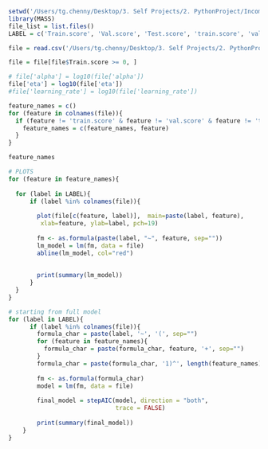 ```r
setwd('/Users/tg.chenny/Desktop/3. Self Projects/2. PythonProject/Incomplete/JiaXing/Past data HP test/Past Data')
library(MASS)
file_list = list.files()
LABEL = c('Train.score', 'Val.score', 'Test.score', 'train.score', 'val.score', 'test.score', 'time', 'Time')
```


```r
file = read.csv('/Users/tg.chenny/Desktop/3. Self Projects/2. PythonProject/Incomplete/JiaXing/Past data HP test/Past Data/Brown_N_cbr_3.csv')

file = file[file$Train.score >= 0, ]

# file['alpha'] = log10(file['alpha'])
file['eta'] = log10(file['eta'])
#file['learning_rate'] = log10(file['learning_rate'])

feature_names = c()
for (feature in colnames(file)){
  if (feature != 'train.score' & feature != 'val.score' & feature != 'test.score' & feature != 'time' & feature != 'Train.score' & feature != 'Val.score' & feature != 'Test.score' & feature != 'Time'){
    feature_names = c(feature_names, feature)
  }
}

feature_names

```


```r
# PLOTS
for (feature in feature_names){
  
  for (label in LABEL){
      if (label %in% colnames(file)){
        
        plot(file[c(feature, label)],  main=paste(label, feature),
         xlab=feature, ylab=label, pch=19)
      
        fm <- as.formula(paste(label, "~", feature, sep=""))
        lm_model = lm(fm, data = file)
        abline(lm_model, col="red")
        
        
        print(summary(lm_model))
      }
  }
}


```


```r
# starting from full model
for (label in LABEL){
      if (label %in% colnames(file)){
        formula_char = paste(label, '~', '(', sep="")
        for (feature in feature_names){
          formula_char = paste(formula_char, feature, '+', sep="")
        }
        formula_char = paste(formula_char, '1)^', length(feature_names), sep="")
        
        fm <- as.formula(formula_char)
        model = lm(fm, data = file)
        
        final_model = stepAIC(model, direction = "both", 
                              trace = FALSE)
        
        print(summary(final_model))
    }
}
```